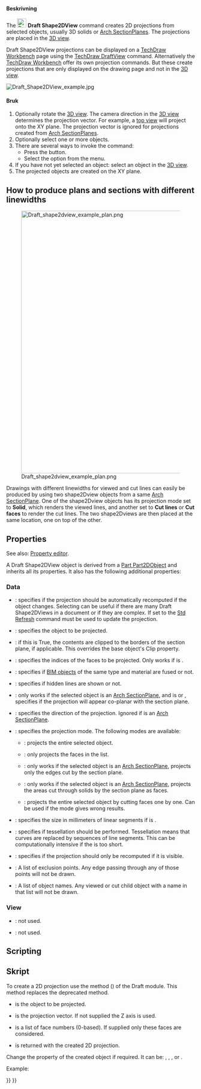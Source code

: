<languages/>

{{Docnav
|[[Draft_FlipDimension|FlipDimension]]
|[[Draft_SelectPlane|SelectPlane]]
|[[Draft_Workbench|Draft]]
|IconL=Draft_FlipDimension.svg
|IconR=Draft_SelectPlane.svg
|IconC=Workbench_Draft.svg
}}

<div class="mw-translate-fuzzy">
{{GuiCommand/sv|Name=Draft Shape2DView|Name/sv=Draft Shape2DView|Workbenches=[[Draft_Workbench/sv|Draft]], [[Arch_Workbench/sv|Arch]]|MenuLocation=Draft -> Shape 2D View}}
</div>

<span id="Description"></span>
====Beskrivning====

The [[Image:Draft_Shape2DView.svg|24px]] '''Draft Shape2DView''' command creates 2D projections from selected objects, usually 3D solids or [[Arch_SectionPlane|Arch SectionPlanes]]. The projections are placed in the [[3D_view|3D view]].

Draft Shape2DView projections can be displayed on a [[TechDraw_Workbench|TechDraw Workbench]] page using the [[TechDraw_DraftView|TechDraw DraftView]] command. Alternatively the [[TechDraw_Workbench|TechDraw Workbench]] offer its own projection commands. But these create projections that are only displayed on the drawing page and not in the [[3D_view|3D view]].

[[Image:Draft_Shape2DView_example.jpg]]
{{Caption|Projection of solid shapes onto the XY plane}}

<span id="Usage"></span>
====Bruk====

# Optionally rotate the [[3D_view|3D view]]. The camera direction in the [[3D_view|3D view]] determines the projection vector. For example, a [[Std_ViewTop|top view]] will project onto the XY plane. The projection vector is ignored for projections created from [[Arch_SectionPlane|Arch SectionPlanes]].
# Optionally select one or more objects.
# There are several ways to invoke the command:
#* Press the {{Button|[[Image:Draft_Shape2DView.svg|16px]] [[Draft_Shape2DView|Shape 2D view]]}} button.
#* Select the {{MenuCommand|Modification → [[Image:Draft_Shape2DView.svg|16px]] Shape 2D view}} option from the menu.
# If you have not yet selected an object: select an object in the [[3D_view|3D view]].
# The projected objects are created on the XY plane.

==How to produce plans and sections with different linewidths==

[[Image:Draft_shape2dview_example_plan.png|700px]]

Drawings with different linewidths for viewed and cut lines can easily be produced by using two shape2Dview objects from a same [[Arch_SectionPlane|Arch SectionPlane]]. One of the shape2Dview objects has its projection mode set to '''Solid''', which renders the viewed lines, and another set to '''Cut lines''' or '''Cut faces''' to render the cut lines. The two shape2Dviews are then placed at the same location, one on top of the other.

==Properties==

See also: [[Property_editor|Property editor]].

A Draft Shape2DView object is derived from a [[Part_Part2DObject|Part Part2DObject]] and inherits all its properties. It also has the following additional properties:

===Data===

{{TitleProperty|Draft}}

* {{PropertyData|Auto Update|Bool}}: specifies if the projection should be automatically recomputed if the {{PropertyData|Base}} object changes. Selecting {{False}} can be useful if there are many Draft Shape2DViews in a document or if they are complex. If set to {{False}} the [[Std_Refresh|Std Refresh]] command must be used to update the projection.
* {{PropertyData|Base|Link}}: specifies the object to be projected.
* {{PropertyData|Clip|Bool}}: if this is True, the contents are clipped to the borders of the section plane, if applicable. This overrides the base object's Clip property.
* {{PropertyData|Face Numbers|IntegerList}}: specifies the indices of the faces to be projected. Only works if {{PropertyData|Projection Mode}} is {{Value|Individual Faces}}.
* {{PropertyData|Fuse Arch|Bool}}: specifies if [[BIM_Workbench|BIM objects]] of the same type and material are fused or not.
* {{PropertyData|Hidden Lines|Bool}}: specifies if hidden lines are shown or not.
* {{PropertyData|In Place|Bool}}: only works if the selected object is an [[Arch_SectionPlane|Arch SectionPlane]], and {{PropertyData|Projection Mode}} is {{Value|Cutlines}} or {{Value|Cutfaces}}, specifies if the projection will appear co-planar with the section plane.
* {{PropertyData|Projection|Vector}}: specifies the direction of the projection. Ignored if {{PropertyData|Base}} is an [[Arch_SectionPlane|Arch SectionPlane]].
* {{PropertyData|Projection Mode|Enumeration}}: specifies the projection mode. The following modes are available:
** {{Value|Solid}}: projects the entire selected object.
** {{Value|Individual Faces}}: only projects the faces in the {{PropertyData|Face Numbers}} list.
** {{Value|Cutlines}}: only works if the selected object is an [[Arch_SectionPlane|Arch SectionPlane]], projects only the edges cut by the section plane.
** {{Value|Cutfaces}}: only works if the selected object is an [[Arch_SectionPlane|Arch SectionPlane]], projects the areas cut through solids by the section plane as faces.
** {{Value|Solid faces}}: projects the entire selected object by cutting faces one by one. Can be used if the {{Value|Solid}} mode gives wrong results.
* {{PropertyData|Segment Length|Float}}: specifies the size in millimeters of linear segments if {{PropertyData|Tessellation}} is {{TRUE}}.
* {{PropertyData|Tessellation|Bool}}: specifies if tessellation should be performed. Tessellation means that curves are replaced by sequences of line segments. This can be computationally intensive if the {{PropertyData|Segment Length}} is too short.
* {{PropertyData|Visible Only|Bool}}: specifies if the projection should only be recomputed if it is visible.
* {{PropertyData|Exclusion Points|Vector list}}: A list of exclusion points. Any edge passing through any of those points will not be drawn.
* {{PropertyData|Exclusion Names|String list}}: A list of object names. Any viewed or cut child object with a name in that list will not be drawn. {{Version|0.21}}

===View===

{{TitleProperty|Draft}}

* {{PropertyView|Pattern|Enumeration}}: not used.
* {{PropertyView|Pattern Size|Float}}: not used.

==Scripting==

<div class="mw-translate-fuzzy">
==Skript==
</div>

To create a 2D projection use the {{incode|make_shape2dview}} method ({{Version|0.19}}) of the Draft module. This method replaces the deprecated {{incode|makeShape2DView}} method.

{{Code|code=
shape2dview = make_shape2dview(baseobj, projectionVector=None, facenumbers=[])
}}

* {{incode|baseobj}} is the object to be projected.
* {{incode|projectionVector}} is the projection vector. If not supplied the Z axis is used.
* {{incode|facenumbers}} is a list of face numbers (0-based). If supplied only these faces are considered.
* {{incode|shape2dview}} is returned with the created 2D projection.

Change the {{incode|ProjectionMode}} property of the created object if required. It can be: {{incode|"Solid"}}, {{incode|"Individual Faces"}}, {{incode|"Cutlines"}}, {{incode|"Cutfaces"}} or {{incode|"Solid faces"}}.

Example:

{{Code|code=
import FreeCAD as App
import Draft

doc = App.newDocument()

box = doc.addObject("Part::Box", "Box")
box.Length = 2300
box.Width = 500
box.Height = 1000

shape1 = Draft.make_shape2dview(box)

shape2 = Draft.make_shape2dview(box, App.Vector(1, -1, 1))

shape3 = Draft.make_shape2dview(box, App.Vector(-1, 1, 1), [0, 5])
shape3.ProjectionMode = "Individual Faces"

doc.recompute()
}}


{{Docnav
|[[Draft_FlipDimension|FlipDimension]]
|[[Draft_SelectPlane|SelectPlane]]
|[[Draft_Workbench|Draft]]
|IconL=Draft_FlipDimension.svg
|IconR=Draft_SelectPlane.svg
|IconC=Workbench_Draft.svg
}}

{{Draft Tools navi{{#translation:}}}}
{{Userdocnavi{{#translation:}}}}